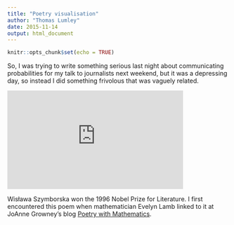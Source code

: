 ```yaml
---
title: "Poetry visualisation"
author: "Thomas Lumley"
date: 2015-11-14
output: html_document
---
```


```r
knitr::opts_chunk$set(echo = TRUE)
```


So, I was trying to write something serious last night about communicating probabilities for my talk to journalists next weekend, but it was a depressing day, so instead I did something frivolous that was vaguely related.



<iframe width="400" height="225"  id="youtube_iframe" src="https://www.youtube.com/embed/bQ895ccz2rc?feature=oembed&amp;enablejsapi=1&amp;origin=http://safe.txmblr.com&amp;wmode=opaque" frameborder="0" allow="autoplay; encrypted-media" allowfullscreen></iframe>


Wisława Szymborska won the 1996 Nobel Prize for Literature. I first encountered this poem when mathematician Evelyn Lamb linked to it at JoAnne Growney’s blog [Poetry with Mathematics](http://poetrywithmathematics.blogspot.co.nz/2012/02/szymborska-1921-2012-on-statistics.html).
